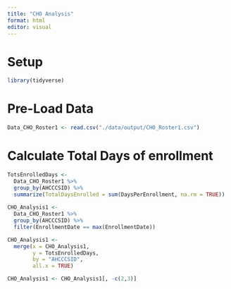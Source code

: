 ```yaml
---
title: "CHO Analysis"
format: html
editor: visual
---
```


# Setup

```r

library(tidyverse)

```

# Pre-Load Data

```r

Data_CHO_Roster1 <- read.csv("./data/output/CHO_Roster1.csv")

```

# Calculate Total Days of enrollment

```r

TotsEnrolledDays <-
  Data_CHO_Roster1 %>%
  group_by(AHCCCSID) %>%
  summarize(TotalDaysEnrolled = sum(DaysPerEnrollment, na.rm = TRUE))
  
CHO_Analysis1 <-
  Data_CHO_Roster1 %>%
  group_by(AHCCCSID) %>%
  filter(EnrollmentDate == max(EnrollmentDate))

CHO_Analysis1 <-
  merge(x = CHO_Analysis1,
        y = TotsEnrolledDays,
        by = "AHCCCSID",
        all.x = TRUE)

CHO_Analysis1 <- CHO_Analysis1[, -c(2,3)]

```